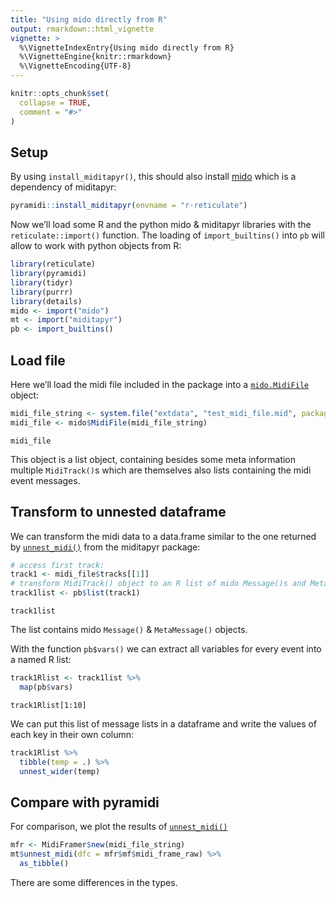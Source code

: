```yaml
---
title: "Using mido directly from R"
output: rmarkdown::html_vignette
vignette: >
  %\VignetteIndexEntry{Using mido directly from R}
  %\VignetteEngine{knitr::rmarkdown}
  %\VignetteEncoding{UTF-8}
---
```


```r
knitr::opts_chunk$set(
  collapse = TRUE,
  comment = "#>"
)
```

## Setup

By using `install_miditapyr()`, this should also install [mido](https://github.com/mido/mido) which is a 
dependency of miditapyr:

```r
pyramidi::install_miditapyr(envname = "r-reticulate")
```

Now we'll load some R and the python mido & miditapyr libraries with the `reticulate::import()` function.
The loading of `import_builtins()` into `pb` will allow to work with python objects from R:


```r
library(reticulate)
library(pyramidi)
library(tidyr)
library(purrr)
library(details)
mido <- import("mido")
mt <- import("miditapyr")
pb <- import_builtins()
```

## Load file

Here we'll load the midi file included in the package into a  [`mido.MidiFile`](https://mido.readthedocs.io/en/latest/lib.html#mido.MidiFile) object:

```r
midi_file_string <- system.file("extdata", "test_midi_file.mid", package = "pyramidi")
midi_file <- mido$MidiFile(midi_file_string)
```


```details
midi_file
```

This object is a list object, containing besides some meta information
multiple `MidiTrack()`s which are themselves also lists containing the midi event
messages.

## Transform to unnested dataframe 

We can transform the midi data to a data.frame similar to the one returned by
[`unnest_midi()`](https://miditapyr.readthedocs.io/en/latest/miditapyr.html#miditapyr.mido_io.unnest_midi)
from the miditapyr package:


```r
# access first track:
track1 <- midi_file$tracks[[1]]
# transform MidiTrack() object to an R list of mido Message()s and MetaMessage()s:
track1list <- pb$list(track1)
```


```details
track1list
```

The list contains mido `Message()` & `MetaMessage()` objects.

With the function `pb$vars()` we can extract all variables for every 
event into a named R list:

```r
track1Rlist <- track1list %>% 
  map(pb$vars)
```


```details
track1Rlist[1:10]

```

We can put this list of message lists in a dataframe and write the values of 
each key in their own column:


```r
track1Rlist %>% 
  tibble(temp = .) %>% 
  unnest_wider(temp)
```


## Compare with pyramidi

For comparison, we plot the results of [`unnest_midi()`](https://miditapyr.readthedocs.io/en/latest/miditapyr.html#miditapyr.mido_io.unnest_midi)


```r
mfr <- MidiFramer$new(midi_file_string)
mt$unnest_midi(dfc = mfr$mf$midi_frame_raw) %>% 
  as_tibble()
```

There are some differences in the types.
